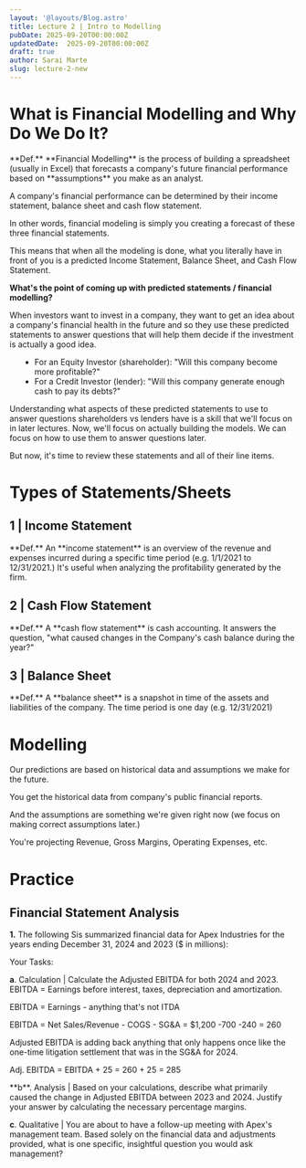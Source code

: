 ```yaml
---
layout: '@layouts/Blog.astro'
title: Lecture 2 | Intro to Modelling 
pubDate: 2025-09-20T00:00:00Z 
updatedDate:  2025-09-20T00:00:00Z 
draft: true
author: Sarai Marte
slug: lecture-2-new
---
```




# What is Financial Modelling and Why Do We Do It?
<RuleBox>
**Def.** **Financial Modelling** is the process of building a spreadsheet (usually in Excel) that <Pop t = "predicts">forecasts</Pop> a company's future financial performance based on **assumptions** you make as an analyst.
</RuleBox>

A company's financial performance can be determined by their income statement, balance sheet and cash flow statement. 

In other words, financial modeling is simply you creating a <Pop t = "prediction">forecast</Pop> of these three financial statements.

This means that when all the modeling is done, what you literally have in front of you is a predicted Income Statement, Balance Sheet, and Cash Flow Statement.

**What's the point of coming up with predicted statements / financial modelling?**

When investors want to invest in a company, they want to get an idea about a company's financial health in the future and so
they use these predicted statements to answer questions that will help them decide if the investment is actually a good idea. 

<ul>
<li style = "margin-left:20px">For an Equity Investor (shareholder): "Will this company become more profitable?"</li>
<li  style = "margin-left:20px">For a Credit Investor (lender): "Will this company generate enough cash to pay its debts?"</li>
</ul>

<Note>Understanding what aspects of these predicted statements to use to answer questions shareholders vs lenders have is a skill that we'll focus on in later lectures. Now, we'll focus on actually building the models. We can focus on how to use them to answer questions later. </Note>

But now, it's time to review these statements and all of their line items.  

# Types of Statements/Sheets

## 1 | Income Statement 

<RuleBox>
**Def.** An <Pop t = "statement of operations, earnings statement, or profit and loss statement (P&L)">**income statement**</Pop> is an overview of the revenue and expenses <Pop t = "collected"> incurred </Pop> during a specific time period (e.g. 1/1/2021 to 12/31/2021.) It's useful when analyzing the profitability generated by the firm.  
</RuleBox>

## 2 | Cash Flow Statement 

<RuleBox>
**Def.** A **cash flow statement** is cash accounting. It answers the question, "what caused changes in the Company's cash balance during the year?"
</RuleBox>

## 3 | Balance Sheet

<RuleBox>
**Def.** A **balance sheet** is a snapshot in time of the assets and liabilities of the company. The time period is one day (e.g. 12/31/2021)
</RuleBox>

# Modelling 

Our predictions are based on historical data and assumptions we make for the future. 

You get the historical data from company's public financial reports. 

And the assumptions are something  we're given right now (we focus on making correct assumptions later.)

You're projecting Revenue, Gross Margins, Operating Expenses, etc. 

# Practice

## Financial Statement Analysis 

**1.** The following Sis summarized financial data for Apex Industries for the years ending December 31, 2024 and 2023 ($ in millions):   

<ImageMd img={i1} alt = ""> </ImageMd>

Your Tasks:  

**a**. Calculation | Calculate the Adjusted EBITDA for both 2024 and 2023.
<Solution>
EBITDA = Earnings before interest, taxes, depreciation and amortization.   

EBITDA = Earnings - anything that's not ITDA

EBITDA =  Net Sales/Revenue - COGS - SG&A  = $1,200 -700 -240 = 260  

Adjusted EBITDA is adding back anything that only happens once like the one-time litigation settlement that was in the SG&A for 2024. 

Adj. EBITDA = EBITDA + 25 = 260 + 25 = 285  

</Solution>
**b**. Analysis | Based on your calculations, describe what primarily caused the change in Adjusted EBITDA between 2023 and 2024. Justify your answer by calculating the necessary percentage margins.

**c**. Qualitative | You are about to have a follow-up meeting with Apex's management team. Based solely on the financial data and adjustments provided, what is one specific, insightful question you would ask management?










